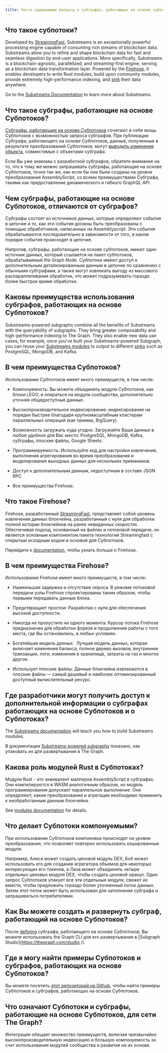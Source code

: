 ```yaml
---
title: Часто задаваемые вопросы о субграфах, работающих на основе субпотоков (Substreams)
---
```


## Что такое субпотоки?

Developed by [StreamingFast](https://www.streamingfast.io/), Substreams is an exceptionally powerful processing engine capable of consuming rich streams of blockchain data. Substreams allow you to refine and shape blockchain data for fast and seamless digestion by end-user applications. More specifically, Substreams is a blockchain-agnostic, parallelized, and streaming-first engine, serving as a blockchain data transformation layer. Powered by the [Firehose](https://firehose.streamingfast.io/), it ​​enables developers to write Rust modules, build upon community modules, provide extremely high-performance indexing, and [sink](https://substreams.streamingfast.io/reference-and-specs/manifests#sink) their data anywhere.

Go to the [Substreams Documentation](/substreams) to learn more about Substreams.

## Что такое субграфы, работающие на основе Субпотоков?

[Субграфы, работающие на основе Субпотоков](/cookbook/substreams-powered-subgraphs/) сочетают в себе мощь Субпотоков с возможностью запроса субграфов. При публикации Субграфа, работающего на основе Субпотоков, данные, полученные в результате преобразований Субпотоков, могут [выводить изменения объекта](https://github.com/streamingfast/substreams-sink-entity-changes/blob/develop/substreams-entity-change/src/tables.rs), совместимые с объектами субграфа.

Если Вы уже знакомы с разработкой субграфов, обратите внимание на то, что к тому же можно запрашивать субграфы, работающие на основе Субпотоков, точно так же, как если бы они были созданы на уровне преобразования AssemblyScript, со всеми преимуществами Субграфа, такими как предоставление динамического и гибкого GraphQL API.

## Чем субграфы, работающие на основе Субпотоков, отличаются от субграфов?

Субграфы состоят из источников данных, которые определяют события в цепочке и то, как эти события должны быть преобразованы с помощью обработчиков, написанных на Assemblyscript. Эти события обрабатываются последовательно в зависимости от того, в каком порядке события происходят в цепочке.

Напротив, субграфы, работающие на основе субпотоков, имеют один источник данных, который ссылается на пакет субпотоков, обрабатываемый the Graph Node. Субпотоки имеют доступ к дополнительным детализированным данным в цепочке по сравнению с обычными субграфами, а также могут извлекать выгоду из массового распараллеливания обработки, что может подразумевать гораздо более быстрое время обработки.

## Каковы преимущества использования субграфов, работающих на основе Субпотоков?

Substreams-powered subgraphs combine all the benefits of Substreams with the queryability of subgraphs. They bring greater composability and high-performance indexing to The Graph. They also enable new data use cases; for example, once you've built your Substreams-powered Subgraph, you can reuse your [Substreams modules](https://substreams.streamingfast.io/documentation/develop/manifest-modules) to output to different [sinks](https://substreams.streamingfast.io/reference-and-specs/manifests#sink) such as PostgreSQL, MongoDB, and Kafka.

## В чем преимущества Субпотоков?

Использование Субпотоков имеет много преимуществ, в том числе:

- Компонуемость: Вы можете объединять модули Субпотоков, как блоки LEGO, и опираться на модули сообщества, дополнительно уточняя общедоступные данные.

- Высокопроизводительное индексирование: индексирование на порядки быстрее благодаря крупномасштабным кластерам параллельных операций (как пример, BigQuery).

- Возможность загружать куда угодно: Загружайте Ваши данные в любое удобное для Вас место: PostgreSQL, MongoDB, Kafka, субграфы, плоские файлы, Google Sheets.

- Программируемость: Используйте код для настройки извлечения, выполнения агрегирования во время преобразования и моделирования выходных данных для нескольких приемников.

- Доступ к дополнительным данным, недоступным в составе JSON RPC

- Все преимущества Firehose.

## Что такое Firehose?

Firehose, разработанный [StreamingFast](https://www.streamingfast.io/), представляет собой уровень извлечения данных блокчейна, разработанный с нуля для обработки полной истории блокчейнов на ранее невиданных скоростях. Обеспечивая подход, основанный на файлах и потоковой передаче, он является основным компонентом пакета технологий Streamingfast с открытым исходным кодом и основой для Субпотоков.

Перейдите к [documentation](https://firehose.streamingfast.io/), чтобы узнать больше о Firehose.

## В чем преимущества Firehose?

Использование Firehose имеет много преимуществ, в том числе:

- Наименьшая задержка и отсутствие опроса: В режиме потоковой передачи узлы Firehose спроектированы таким образом, чтобы первыми передавать данные блока.

- Предотвращает простои: Разработан с нуля для обеспечения высокой доступности.

- Никогда не пропустите ни одного момента: Курсор потока Firehose предназначен для обработки форков и продолжения работы с того места, где Вы остановились, в любых условиях.

- Богатейшая модель данных:  Лучшая модель данных, которая включает изменения баланса, полное дерево вызовов, внутренние транзакции, логи, изменения в хранилище, затраты на газ и многое другое.

- Использует плоские файлы: Данные блокчейна извлекаются в плоские файлы — самый дешевый и наиболее оптимизированный доступный вычислительный ресурс.

## Где разработчики могут получить доступ к дополнительной информации о субграфах работающих на основе Субпотоков и о Субпотоках?

The [Substreams documentation](/substreams) will teach you how to build Substreams modules.

В документации [Substreams-powered subgraphs](/cookbook/substreams-powered-subgraphs/) показано, как упаковать их для развертывания в The Graph.

## Какова роль модулей Rust в Субпотоках?

Модули Rust - это эквивалент мапперов AssemblyScript в субграфах. Они компилируются в WASM аналогичным образом, но модель программирования допускает параллельное выполнение. Они определяют, какие преобразования и агрегации необходимо применить к необработанным данным блокчейна.

See [modules documentation](https://substreams.streamingfast.io/documentation/develop/manifest-modules) for details.

## Что делает Субпотоки компонуемыми?

При использовании Субпотоков компоновка происходит на уровне преобразования, что позволяет повторно использовать кэшированные модули.

Например, Алиса может создать ценовой модуль DEX, Боб может использовать его для создания агрегатора объемов для некоторых интересующих его токенов, а Лиза может объединить четыре отдельных ценовых модуля DEX, чтобы создать ценовой оракул. Один запрос Субпотоков упакует все эти отдельные модули, свяжет их вместе, чтобы предложить гораздо более уточненный поток данных. Затем этот поток может быть использован для заполнения субграфа и запрашиваться потребителями.

## Как Вы можете создать и развернуть субграф, работающий на основе Субпотоков?

После [defining](/cookbook/substreams-powered-subgraphs/) субграфа, работающего на основе Субпотоков, Вы можете использовать the Graph CLI для его развертывания в [Subgraph Studio](https://thegraph.com/studio /).

## Где я могу найти примеры Субпотоков и субграфов, работающих на основе Субпотоков?

Вы можете посетить [этот репозиторий на Github](https://github.com/pinax-network/awesome-substreams), чтобы найти примеры Субпотоков и субграфов, работающих на основе Субпотоков.

## Что означают Субпотоки и субграфы, работающие на основе Субпотоков, для сети The Graph?

Интеграция обещает множество преимуществ, включая чрезвычайно высокопроизводительную индексацию и большую компонуемость за счет использования модулей сообщества и развития на их основе.
